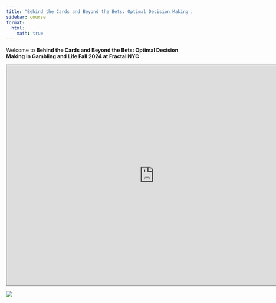 ```yaml
---
title: "Behind the Cards and Beyond the Bets: Optimal Decision Making in Gambling and Life"
sidebar: course
format:
  html:
    math: true
---
```


Welcome to **Behind the Cards and Beyond the Bets: Optimal Decision Making in Gambling and Life Fall 2024 at Fractal NYC**

<iframe src="https://calendar.google.com/calendar/embed?height=600&wkst=1&ctz=America%2FNew_York&bgcolor=%23ffffff&src=bWF4QHBva2VyLmNhbXA&src=Y182NzhmZmZkYzg1MDYyMWU2NzUwNGY5MjljOThkMzRiODY5YTJhZGQ4ODFiODEwM2I3Y2FkNTA3NDI3OWE3NzZmQGdyb3VwLmNhbGVuZGFyLmdvb2dsZS5jb20&color=%23039BE5&color=%23F6BF26" style="border:solid 1px #777" width="800" height="600" frameborder="0" scrolling="no"></iframe>

![](class.jpg)